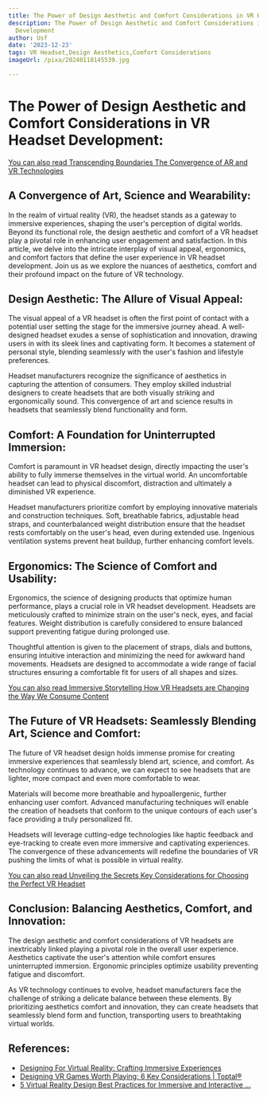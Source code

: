 ```yaml
---
title: The Power of Design Aesthetic and Comfort Considerations in VR Headset Development
description: The Power of Design Aesthetic and Comfort Considerations in VR Headset
  Development
author: Usf
date: '2023-12-23'
tags: VR Headset,Design Aesthetics,Comfort Considerations
imageUrl: /pixa/20240118145539.jpg

---
```

# The Power  of Design Aesthetic and Comfort Considerations in VR Headset  Development:

[You can also read Transcending Boundaries The Convergence of AR and VR Technologies](Transcending%20Boundaries%20The%20Convergence%20of%20AR%20and%20VR%20Technologies)


## A Convergence of Art, Science and Wearability:

In the realm of virtual reality (VR), the headset stands as a gateway  to immersive experiences, shaping the  user's perception  of digital worlds. Beyond its functional  role, the design aesthetic and  comfort of a VR headset play a pivotal role in enhancing user engagement  and satisfaction. In this article, we delve into the intricate interplay of visual appeal, ergonomics, and comfort factors that define the user experience in VR  headset development. Join us as we explore  the nuances of aesthetics, comfort and their profound impact on the future of VR technology.

##  Design Aesthetic: The  Allure of Visual Appeal:

The visual appeal of a VR headset  is often the first point of  contact with a potential user setting the stage for the immersive journey ahead. A  well-designed headset exudes a sense of sophistication and innovation, drawing users in  with its sleek lines and captivating form. It becomes a statement of personal style, blending seamlessly with the user's fashion and lifestyle  preferences.

Headset manufacturers recognize the significance of  aesthetics in  capturing  the attention of consumers. They employ skilled industrial designers  to  create headsets that are both visually striking  and ergonomically sound. This convergence of  art and  science results in headsets that  seamlessly  blend functionality and form.

## Comfort:  A Foundation for Uninterrupted  Immersion:

Comfort is paramount  in VR headset design, directly impacting the user's ability to fully immerse themselves in the virtual  world. An uncomfortable headset can lead to physical discomfort, distraction and ultimately  a diminished VR experience.

Headset manufacturers  prioritize comfort by employing innovative materials and construction techniques.  Soft, breathable fabrics, adjustable head  straps, and counterbalanced weight distribution ensure that the headset rests comfortably  on the user's head, even during extended use. Ingenious ventilation systems prevent heat buildup, further enhancing comfort levels.

## Ergonomics: The Science of Comfort and Usability:

Ergonomics, the  science of designing products that optimize human performance, plays a crucial role  in VR headset  development.  Headsets are meticulously crafted  to minimize strain on the  user's neck, eyes, and facial features. Weight distribution is carefully considered to ensure balanced support preventing fatigue during prolonged use.

Thoughtful attention is given to the placement of straps, dials and buttons, ensuring intuitive interaction and minimizing the need for awkward  hand movements. Headsets are designed to accommodate a wide range of facial structures ensuring a  comfortable fit  for users of all shapes and sizes.

[You can  also read Immersive Storytelling  How VR Headsets are Changing the Way We Consume Content](Immersive%20Storytelling%20How%20VR%20Headsets%20are%20Changing%20the%20Way%20We%20Consume%20Content)


## The Future of VR Headsets: Seamlessly Blending Art, Science  and Comfort:

The future of VR headset design holds immense promise for creating immersive experiences that seamlessly blend art,  science, and  comfort. As technology continues to  advance, we can expect to see headsets that are lighter, more compact and even more comfortable to wear.

Materials will become more breathable and hypoallergenic, further  enhancing user comfort. Advanced manufacturing techniques will  enable the creation of headsets that conform to the unique contours of each user's face providing a truly personalized fit.

Headsets will leverage cutting-edge technologies like haptic feedback and eye-tracking to create even more immersive and captivating experiences. The  convergence of these advancements will redefine the boundaries of VR pushing  the  limits of what is possible in virtual reality.

[You can also read Unveiling the Secrets Key Considerations for Choosing the Perfect VR Headset](Unveiling%20the%20Secrets%20Key%20Considerations%20for%20Choosing%20the%20Perfect%20VR%20Headset)


## Conclusion: Balancing Aesthetics, Comfort, and Innovation:

The  design aesthetic and comfort considerations of VR  headsets are  inextricably linked playing a pivotal role in the overall user experience. Aesthetics captivate the user's attention  while comfort ensures uninterrupted immersion. Ergonomic  principles optimize  usability preventing fatigue and discomfort.

As VR technology continues to evolve, headset manufacturers face the challenge of striking a delicate balance between these elements. By prioritizing aesthetics  comfort and innovation, they can  create headsets that seamlessly  blend form and function, transporting users to breathtaking virtual worlds.

## References:
- [Designing For Virtual Reality: Crafting Immersive Experiences](https://drawandcode.com/learning-zone/designing-for-virtual-reality/)
- [Designing VR Games Worth Playing: 6 Key Considerations | Toptal®](https://www.toptal.com/designers/virtual-reality/designing-vr-games)
- [5 Virtual Reality Design Best Practices for Immersive and Interactive ...](https://blog.daisie.com/5-virtual-reality-design-best-practices-for-immersive-and-interactive-experiences/)
